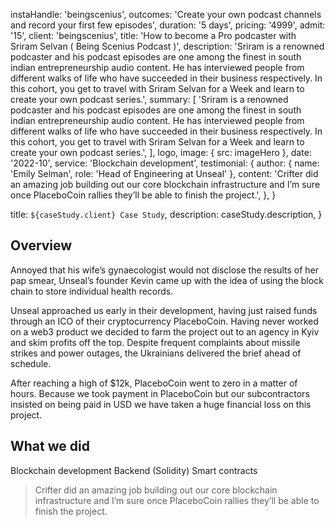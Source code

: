 
  instaHandle: 'beingscenius',
  outcomes:
    'Create your own podcast channels and record your first few episodes',
  duration: '5 days',
  pricing: '4999',
  admit: '15',
  client: 'beingscenius',
  title:
    'How to become a Pro podcaster with Sriram Selvan ( Being Scenius Podcast )',
  description:
    'Sriram is a renowned podcaster and his podcast episodes are one among the finest in south indian entrepreneurship audio content. He has interviewed people from different walks of life who have succeeded in their business respectively. In this cohort, you get to travel with Sriram Selvan for a Week and learn to create your own podcast series.',
  summary: [
    'Sriram is a renowned podcaster and his podcast episodes are one among the finest in south indian entrepreneurship audio content. He has interviewed people from different walks of life who have succeeded in their business respectively. In this cohort, you get to travel with Sriram Selvan for a Week and learn to create your own podcast series.',
  ],
  logo,
  image: { src: imageHero },
  date: '2022-10',
  service: 'Blockchain development',
  testimonial: {
    author: { name: 'Emily Selman', role: 'Head of Engineering at Unseal' },
    content:
      'Crifter did an amazing job building out our core blockchain infrastructure and I’m sure once PlaceboCoin rallies they’ll be able to finish the project.',
  },
}

  title: `${caseStudy.client} Case Study`,
  description: caseStudy.description,
}

## Overview

Annoyed that his wife’s gynaecologist would not disclose the results of her pap smear, Unseal’s founder Kevin came up with the idea of using the block chain to store individual health records.

Unseal approached us early in their development, having just raised funds through an ICO of their cryptocurrency PlaceboCoin. Having never worked on a web3 product we decided to farm the project out to an agency in Kyiv and skim profits off the top. Despite frequent complaints about missile strikes and power outages, the Ukrainians delivered the brief ahead of schedule.

After reaching a high of $12k, PlaceboCoin went to zero in a matter of hours. Because we took payment in PlaceboCoin but our subcontractors insisted on being paid in USD we have taken a huge financial loss on this project.

## What we did

<TagList>
  <TagListItem>Blockchain development</TagListItem>
  <TagListItem>Backend (Solidity)</TagListItem>
  <TagListItem>Smart contracts</TagListItem>
</TagList>

<Blockquote
  author={{ name: 'Emily Selman', role: 'Head of Engineering at Unseal' }}
  image={{ src: imageEmilySelman }}
>
  Crifter did an amazing job building out our core blockchain infrastructure and
  I’m sure once PlaceboCoin rallies they’ll be able to finish the project.
</Blockquote>

<StatList>
  <StatListItem value="34%" label="Fewer transactions" />
  <StatListItem value="10%" label="Slower transactions" />
  <StatListItem value="1000ms" label="Transaction latency" />
  <StatListItem value="3" label="Active nodes" />
</StatList>
